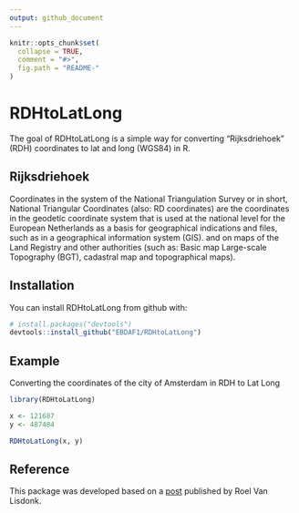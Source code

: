 ```yaml
---
output: github_document
---
```


<!-- README.md is generated from README.Rmd. Please edit that file -->

```r
knitr::opts_chunk$set(
  collapse = TRUE,
  comment = "#>",
  fig.path = "README-"
)
```

# RDHtoLatLong

The goal of RDHtoLatLong is a simple way for converting "Rijksdriehoek" (RDH) coordinates to lat and long (WGS84) in R.

## Rijksdriehoek
Coordinates in the system of the National Triangulation Survey or in short, National Triangular Coordinates (also: RD coordinates) are the coordinates in the geodetic coordinate system that is used at the national level for the European Netherlands as a basis for geographical indications and files, such as in a geographical information system (GIS). and on maps of the Land Registry and other authorities (such as: Basic map Large-scale Topography (BGT), cadastral map and topographical maps).

## Installation

You can install RDHtoLatLong from github with:

```r
# install.packages("devtools")
devtools::install_github("EBDAF1/RDHtoLatLong")
```

## Example

Converting the coordinates of the city of Amsterdam in RDH to Lat Long

```r
library(RDHtoLatLong)

x <- 121687
y <- 487484

RDHtoLatLong(x, y)
```

## Reference

This package was developed based on a [post](https://www.roelvanlisdonk.nl/2012/11/21/simple-way-for-converting-rijksdriehoek-coordinates-to-lat-and-long-wgs84-in-c/) published by Roel Van Lisdonk.
